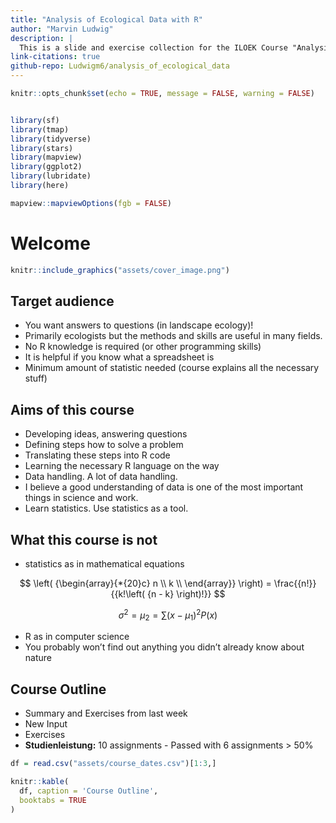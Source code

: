 ```yaml
--- 
title: "Analysis of Ecological Data with R"
author: "Marvin Ludwig"
description: |
  This is a slide and exercise collection for the ILOEK Course "Analysis of ecological data in R".
link-citations: true
github-repo: Ludwigm6/analysis_of_ecological_data
---
```



```r
knitr::opts_chunk$set(echo = TRUE, message = FALSE, warning = FALSE)


library(sf)
library(tmap)
library(tidyverse)
library(stars)
library(mapview)
library(ggplot2)
library(lubridate)
library(here)

mapview::mapviewOptions(fgb = FALSE)


```


# Welcome {.unnumbered}

```r
knitr::include_graphics("assets/cover_image.png")
```


## Target audience

* You want answers to questions (in landscape ecology)!
* Primarily ecologists but the methods and skills are useful in many fields.
* No R knowledge is required (or other programming skills)
* It is helpful if you know what a spreadsheet is
* Minimum amount of statistic needed (course explains all the necessary stuff)


## Aims of this course

* Developing ideas, answering questions
* Defining steps how to solve a problem
* Translating these steps into R code
* Learning the necessary R language on the way
* Data handling. A lot of data handling.
* I believe a good understanding of data is one of the most important things in science and work.
* Learn statistics. Use statistics as a tool.


## What this course is not

* statistics as in mathematical equations

$$
\left( {\begin{array}{*{20}c}
   n  \\
   k  \\
\end{array}} \right) = \frac{{n!}}{{k!\left( {n - k} \right)!}}
$$

$$
\sigma ^2  = \mu _2  = \sum {\left( {x - \mu _1 } \right)^2 P\left( x \right)}
$$

* R as in computer science
* You probably won't find out anything you didn't already know about nature


## Course Outline

* Summary and Exercises from last week
* New Input
* Exercises
* __Studienleistung:__ 10 assignments - Passed with 6 assignments > 50%

```r

df = read.csv("assets/course_dates.csv")[1:3,]

knitr::kable(
  df, caption = 'Course Outline',
  booktabs = TRUE
)
```

